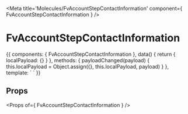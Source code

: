 
<Meta title='Molecules/FvAccountStepContactInformation' component={ FvAccountStepContactInformation } />

# FvAccountStepContactInformation

<Canvas>
<Story name='Common' height='150px'>{{
  components: { FvAccountStepContactInformation },
  data() {
    return {
      localPayload: {}
    }
  },
  methods: {
    payloadChanged(payload) {
      this.localPayload = Object.assign({}, this.localPayload, payload)
    }
  },
  template: `<FvAccountStepContactInformation
    :payload="localPayload"
    @payload:changed="payloadChanged"
  >
  </FvAccountStepContactInformation>`
}}</Story>
</Canvas>

## Props

<Props of={ FvAccountStepContactInformation } />
